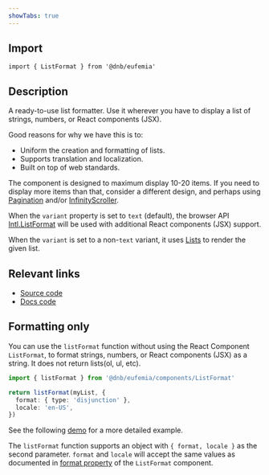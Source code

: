 ```yaml
---
showTabs: true
---
```


## Import

```tsx
import { ListFormat } from '@dnb/eufemia'
```

## Description

A ready-to-use list formatter. Use it wherever you have to display a list of strings, numbers, or React components (JSX).

Good reasons for why we have this is to:

- Uniform the creation and formatting of lists.
- Supports translation and localization.
- Built on top of web standards.

The component is designed to maximum display 10-20 items.
If you need to display more items than that, consider a different design, and perhaps using [Pagination](/uilib/components/pagination) and/or [InfinityScroller](/uilib/components/pagination/infinity-scroller).

When the `variant` property is set to `text` (default), the browser API [Intl.ListFormat](https://developer.mozilla.org/en-US/docs/Web/JavaScript/Reference/Global_Objects/Intl/ListFormat) will be used with additional React components (JSX) support.

When the `variant` is set to a non-`text` variant, it uses [Lists](/uilib/elements/lists/) to render the given list.

## Relevant links

- [Source code](https://github.com/dnbexperience/eufemia/tree/main/packages/dnb-eufemia/src/components/list-format)
- [Docs code](https://github.com/dnbexperience/eufemia/tree/main/packages/dnb-design-system-portal/src/docs/uilib/components/list-format)

## Formatting only

You can use the `listFormat` function without using the React Component `ListFormat`, to format strings, numbers, or React components (JSX) as a string. It does not return lists(ol, ul, etc).

```ts
import { listFormat } from '@dnb/eufemia/components/ListFormat'

return listFormat(myList, {
  format: { type: 'disjunction' },
  locale: 'en-US',
})
```

See the following [demo](/uilib/components/list-format/demos/#using-listformat-function) for a more detailed example.

The `listFormat` function supports an object with `{ format, locale }` as the second parameter. `format` and `locale` will accept the same values as documented in [format property](/uilib/components/list-format/properties/) of the `ListFormat` component.
